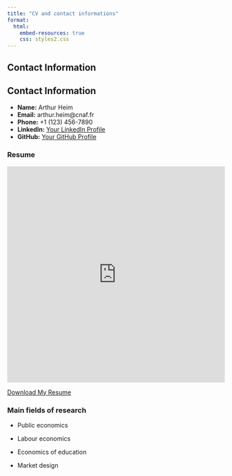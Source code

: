```yaml
---
title: "CV and contact informations"
format:
  html:
    embed-resources: true
    css: styles2.css
---
```


::: {.container}

::: {.sidebar}
## Contact Information

## Contact Information

- **Name:** Arthur Heim
- **Email:** arthur.heim@cnaf.fr
- **Phone:** +1 (123) 456-7890
- **LinkedIn:** [Your LinkedIn Profile](https://www.linkedin.com/in/yourprofile)
- **GitHub:** [Your GitHub Profile](https://github.com/yourusername)

:::

::: {.main-content}

### Resume

```{=html}
<iframe src="https://docs.google.com/viewer?url=https://raw.githubusercontent.com/arthurheim/Data_DrivenResume/main/ArthurHeim/AHeimPhD2024En/AHeimPhD2024En.pdf&embedded=true" style="width:100%; height:500px;" frameborder="0"></iframe>
```


[Download My Resume](https://github.com/arthurheim/Data_DrivenResume/blob/main/ArthurHeim/AHeimPhD2024En/AHeimPhD2024En.pdf){.pdf}

### Main fields of research

-   Public economics

-   Labour economics

-   Economics of education

-   Market design

:::

:::
